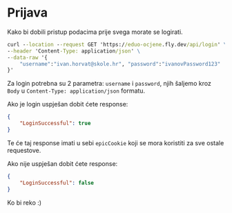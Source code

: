 
# Prijava

Kako bi dobili pristup podacima prije svega morate se logirati.



```cmd
curl --location --request GET 'https://eduo-ocjene.fly.dev/api/login' \
--header 'Content-Type: application/json' \
--data-raw '{
    "username":"ivan.horvat@skole.hr", "password":"ivanovPassword123"
}'
```

Za login potrebna su 2 parametra: `username` i `password`, njih šaljemo kroz `Body` u `Content-Type: application/json` formatu.

Ako je login uspješan dobit ćete response:
```json
{    
    "LoginSuccessful": true
}
```

<Callout emoji="⚠️">Te će taj response imati u sebi `epicCookie` koji se mora koristiti za sve ostale requestove.</Callout>



Ako nije uspješan dobit ćete response:
```json
{    
    "LoginSuccessful": false
}
```

Ko bi reko :)